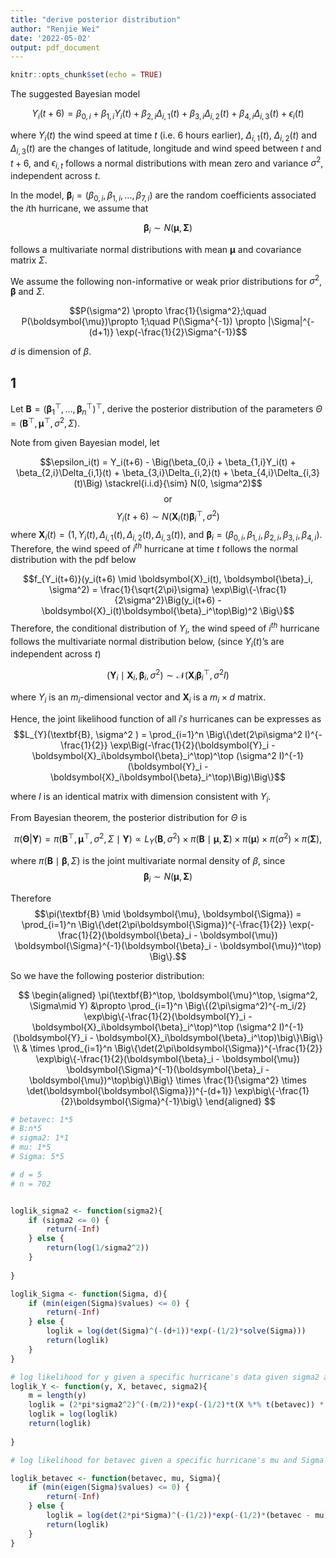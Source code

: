 ```yaml
---
title: "derive posterior distribution"
author: "Renjie Wei"
date: '2022-05-02'
output: pdf_document
---
```


```r
knitr::opts_chunk$set(echo = TRUE)
```

The suggested Bayesian model 

$$Y_{i}(t+6) =\beta_{0,i}+\beta_{1,i}Y_{i}(t) + \beta_{2,i}\Delta_{i,1}(t)+
\beta_{3,i}\Delta_{i,2}(t) +\beta_{4,i}\Delta_{i,3}(t)  + \epsilon_{i}(t)$$  

where $Y_{i}(t)$ the wind speed at time $t$ (i.e. 6 hours earlier),  $\Delta_{i,1}(t)$, $\Delta_{i,2}(t)$ and $\Delta_{i,3}(t)$ are the changes of latitude, longitude and wind speed between $t$ and $t+6$, and $\epsilon_{i,t}$ follows a  normal distributions with mean zero and variance $\sigma^2$, independent across $t$. 

In the model,  $\boldsymbol{\beta}_{i} =  (\beta_{0,i},\beta_{1,i},...,\beta_{7,i})$ are the random coefficients associated the $i$th hurricane, we assume that 

$$\boldsymbol{\beta}_{i} \sim N(\boldsymbol{\mu}, \boldsymbol{\Sigma})$$

follows a multivariate normal distributions with mean $\boldsymbol{\mu}$ and covariance matrix $\Sigma$.

We assume the following non-informative or weak prior distributions for $\sigma^2$, $\boldsymbol{\beta}$ and $\Sigma$.

$$P(\sigma^2) \propto \frac{1}{\sigma^2};\quad P(\boldsymbol{\mu})\propto 1;\quad P(\Sigma^{-1}) \propto 
|\Sigma|^{-(d+1)} \exp(-\frac{1}{2}\Sigma^{-1})$$

$d$ is dimension of $\beta$.

\newpage

## 1
Let $\textbf{B} = (\boldsymbol{\beta}_1^\top,..., \boldsymbol{\beta}_n^\top)^\top$, derive the posterior distribution of the parameters $\Theta = (\textbf{B}^\top, \boldsymbol{\mu}^\top, \sigma^2, \Sigma)$.

Note from given Bayesian model, let

$$\epsilon_i(t) = Y_i(t+6) - \Big(\beta_{0,i} + \beta_{1,i}Y_i(t) + \beta_{2,i}\Delta_{i,1}(t) + \beta_{3,i}\Delta_{i,2}(t) + \beta_{4,i}\Delta_{i,3}(t)\Big) \stackrel{i.i.d}{\sim} N(0, \sigma^2)$$
$$\text{or}$$
$$Y_i(t+6) {\sim} N(\boldsymbol{X}_i(t)\boldsymbol{\beta}_i^\top, \sigma^2)$$
where $\boldsymbol{X}_i(t) = (1, Y_i(t), \Delta_{i,1}(t), \Delta_{i,2}(t), \Delta_{i,3}(t))$, and $\boldsymbol{\beta}_i = (\beta_{0,i}, \beta_{1,i}, \beta_{2,i}, \beta_{3,i}, \beta_{4,i})$. Therefore, the wind speed of $i^{th}$ hurricane at time $t$ follows the normal distribution with the pdf below

$$f_{Y_i(t+6)}(y_i(t+6) \mid \boldsymbol{X}_i(t), \boldsymbol{\beta}_i,  \sigma^2) = \frac{1}{\sqrt{2\pi}\sigma} \exp\Big\{-\frac{1}{2\sigma^2}\Big(y_i(t+6) - \boldsymbol{X}_i(t)\boldsymbol{\beta}_i^\top\Big)^2 \Big\}$$
Therefore, the conditional distribution of $Y_i$, the wind speed of $i^{th}$ hurricane follows the multivariate normal distribution below, (since $Y_i(t)$'s are independent across $t$)

$$(\boldsymbol{Y}_i \mid \boldsymbol{X}_i, \boldsymbol{\beta}_i, \sigma^2) \sim \mathcal{N}(\boldsymbol{X}_i\boldsymbol{\beta}_i^\top, \sigma^2 I)$$

where $Y_i$ is an $m_i$-dimensional vector and $\boldsymbol{X}_i$ is a $m_i \times d$ matrix.

Hence, the joint likelihood function of all $i's$ hurricanes can be expresses as
$$L_{Y}(\textbf{B},  \sigma^2 ) = \prod_{i=1}^n \Big\{\det(2\pi\sigma^2 I)^{-\frac{1}{2}} \exp\Big(-\frac{1}{2}(\boldsymbol{Y}_i - \boldsymbol{X}_i\boldsymbol{\beta}_i^\top)^\top (\sigma^2 I)^{-1}(\boldsymbol{Y}_i - \boldsymbol{X}_i\boldsymbol{\beta}_i^\top)\Big)\Big\}$$

where $I$ is an identical matrix with dimension consistent with $Y_i$.

From Bayesian theorem, the posterior distribution for $\Theta$ is

$$\pi(\boldsymbol{\Theta}|\boldsymbol{Y}) = \pi(\textbf{B}^\top, \boldsymbol{\mu}^\top, \sigma^2, \Sigma \mid \boldsymbol{Y}) \propto L_{Y}(\textbf{B},  \sigma^2 ) \times \pi(\textbf{B} \mid \boldsymbol{\mu}, \boldsymbol{\Sigma}) \times \pi(\boldsymbol{\mu}) \times \pi(\sigma^2) \times \pi(\boldsymbol{\Sigma}),$$

where $\pi(\textbf{B} \mid \boldsymbol{\beta},  \Sigma)$ is the joint multivariate normal density of $\beta$, since
$$\boldsymbol{\beta}_{i} \sim N(\boldsymbol{\mu}, \boldsymbol{\Sigma})$$

Therefore
$$\pi(\textbf{B} \mid \boldsymbol{\mu},  \boldsymbol{\Sigma}) = \prod_{i=1}^n \Big\{\det(2\pi\boldsymbol{\Sigma})^{-\frac{1}{2}} \exp(-\frac{1}{2}(\boldsymbol{\beta}_i - \boldsymbol{\mu}) \boldsymbol{\Sigma}^{-1}(\boldsymbol{\beta}_i - \boldsymbol{\mu})^\top) \Big\}.$$

So we have the following posterior distribution:

$$
\begin{aligned}
\pi(\textbf{B}^\top, \boldsymbol{\mu}^\top, \sigma^2, \Sigma\mid Y) &\propto \prod_{i=1}^n \Big\{(2\pi\sigma^2)^{-m_i/2} \exp\big\{-\frac{1}{2}(\boldsymbol{Y}_i - \boldsymbol{X}_i\boldsymbol{\beta}_i^\top)^\top (\sigma^2 I)^{-1}(\boldsymbol{Y}_i - \boldsymbol{X}_i\boldsymbol{\beta}_i^\top)\big\}\Big\} \\ 
& \times \prod_{i=1}^n \Big\{\det(2\pi\boldsymbol{\Sigma})^{-\frac{1}{2}} \exp\big\{-\frac{1}{2}(\boldsymbol{\beta}_i - \boldsymbol{\mu}) \boldsymbol{\Sigma}^{-1}(\boldsymbol{\beta}_i - \boldsymbol{\mu})^\top\big\}\Big\} \times \frac{1}{\sigma^2} \times \det(\boldsymbol{\boldsymbol{\Sigma}})^{-(d+1)} \exp\big\{-\frac{1}{2}\boldsymbol{\Sigma}^{-1}\big\}
\end{aligned}
$$

```r
# betavec: 1*5
# B:n*5
# sigma2: 1*1
# mu: 1*5
# Sigma: 5*5

# d = 5
# n = 702


loglik_sigma2 <- function(sigma2){
    if (sigma2 <= 0) {
        return(-Inf)
    } else {
        return(log(1/sigma2^2))  
    }
    
}

loglik_Sigma <- function(Sigma, d){
    if (min(eigen(Sigma)$values) <= 0) {
        return(-Inf)
    } else {
        loglik = log(det(Sigma)^(-(d+1))*exp(-(1/2)*solve(Sigma)))
        return(loglik)
    }
}

# log likelihood for y given a specific hurricane's data given sigma2 and betavec
loglik_Y <- function(y, X, betavec, sigma2){
    m = length(y)
    loglik = (2*pi*sigma2^2)^(-(m/2))*exp(-(1/2)*t(X %*% t(betavec)) * solve(diag(sigma2, m)) * (X %*% t(betavec))) 
    loglik = log(loglik)
    return(loglik)
    
}

# log likelihood for betavec given a specific hurricane's mu and Sigma

loglik_betavec <- function(betavec, mu, Sigma){
    if (min(eigen(Sigma)$values) <= 0) {
        return(-Inf)
    } else {
        loglik = log(det(2*pi*Sigma)^(-(1/2))*exp(-(1/2)*(betavec - mu) %*% solve(Sigma) %*% t(betavec - mu)))
        return(loglik)
    }
}

```


